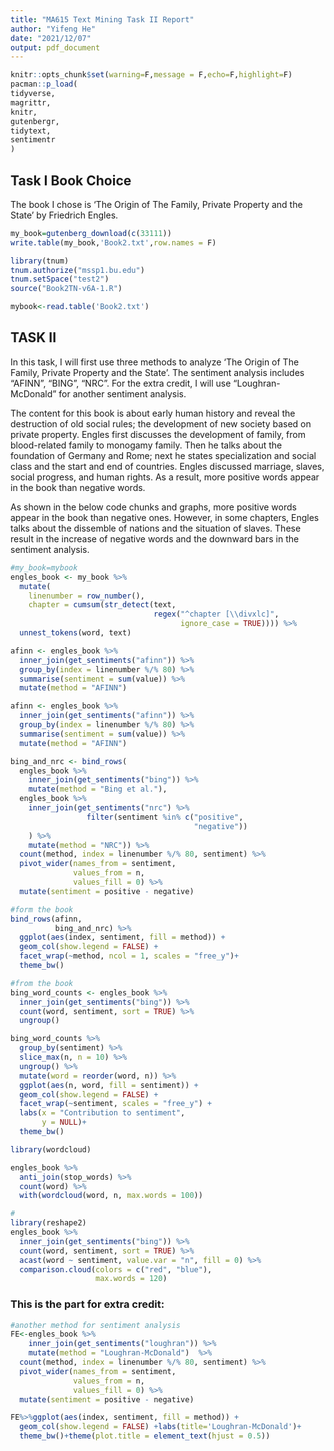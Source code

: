 ```yaml
---
title: "MA615 Text Mining Task II Report"
author: "Yifeng He"
date: "2021/12/07"
output: pdf_document
---
```


```r
knitr::opts_chunk$set(warning=F,message = F,echo=F,highlight=F)
pacman::p_load(
tidyverse,
magrittr,
knitr,
gutenbergr,
tidytext,
sentimentr
)
```

## Task I Book Choice

The book I chose is 'The Origin of The Family, Private Property and the State' by Friedrich Engles.

```r
my_book=gutenberg_download(c(33111))
write.table(my_book,'Book2.txt',row.names = F)

```

```r
library(tnum)
tnum.authorize("mssp1.bu.edu")
tnum.setSpace("test2")
source("Book2TN-v6A-1.R")
```

```r
mybook<-read.table('Book2.txt')
```

## TASK II

In this task, I will first use three methods to analyze 'The Origin of The Family, Private Property and the State'. The sentiment analysis includes "AFINN", "BING", "NRC". For the extra credit, I will use "Loughran-McDonald" for another sentiment analysis. 

The content for this book is about early human history and reveal the destruction of old social rules; the development of new society based on private property. Engles first discusses the development of family, from blood-related family to monogamy family. Then he talks about the foundation of Germany and Rome; next he states specialization and social class and the start and end of countries. Engles discussed marriage, slaves, social progress, and human rights. As a result, more positive words appear in the book than negative words. 

As shown in the below code chunks and graphs, more positive words appear in the book than negative ones. However, in some chapters, Engles talks about the dissemble of nations and the situation of slaves. These result in the increase of negative words and the downward bars in the sentiment analysis. 

```r
#my_book=mybook
engles_book <- my_book %>%
  mutate(
    linenumber = row_number(),
    chapter = cumsum(str_detect(text, 
                                regex("^chapter [\\divxlc]", 
                                      ignore_case = TRUE)))) %>%
  unnest_tokens(word, text)
```


```r
afinn <- engles_book %>% 
  inner_join(get_sentiments("afinn")) %>% 
  group_by(index = linenumber %/% 80) %>% 
  summarise(sentiment = sum(value)) %>% 
  mutate(method = "AFINN")
```



```r
afinn <- engles_book %>% 
  inner_join(get_sentiments("afinn")) %>% 
  group_by(index = linenumber %/% 80) %>% 
  summarise(sentiment = sum(value)) %>% 
  mutate(method = "AFINN")

bing_and_nrc <- bind_rows(
  engles_book %>% 
    inner_join(get_sentiments("bing")) %>%
    mutate(method = "Bing et al."),
  engles_book %>% 
    inner_join(get_sentiments("nrc") %>% 
                 filter(sentiment %in% c("positive", 
                                         "negative"))
    ) %>%
    mutate(method = "NRC")) %>%
  count(method, index = linenumber %/% 80, sentiment) %>%
  pivot_wider(names_from = sentiment,
              values_from = n,
              values_fill = 0) %>% 
  mutate(sentiment = positive - negative)
```

```r
#form the book
bind_rows(afinn, 
          bing_and_nrc) %>%
  ggplot(aes(index, sentiment, fill = method)) +
  geom_col(show.legend = FALSE) +
  facet_wrap(~method, ncol = 1, scales = "free_y")+
  theme_bw()
```

```r
#from the book
bing_word_counts <- engles_book %>%
  inner_join(get_sentiments("bing")) %>%
  count(word, sentiment, sort = TRUE) %>%
  ungroup()
```

```r
bing_word_counts %>%
  group_by(sentiment) %>%
  slice_max(n, n = 10) %>% 
  ungroup() %>%
  mutate(word = reorder(word, n)) %>%
  ggplot(aes(n, word, fill = sentiment)) +
  geom_col(show.legend = FALSE) +
  facet_wrap(~sentiment, scales = "free_y") +
  labs(x = "Contribution to sentiment",
       y = NULL)+
  theme_bw()
```



```r
library(wordcloud)

engles_book %>%
  anti_join(stop_words) %>%
  count(word) %>%
  with(wordcloud(word, n, max.words = 100))
```



```r
#
library(reshape2)
engles_book %>%
  inner_join(get_sentiments("bing")) %>%
  count(word, sentiment, sort = TRUE) %>%
  acast(word ~ sentiment, value.var = "n", fill = 0) %>%
  comparison.cloud(colors = c("red", "blue"),
                   max.words = 120)
```

\newpage

### This is the part for extra credit:

```r
#another method for sentiment analysis
FE<-engles_book %>% 
    inner_join(get_sentiments("loughran")) %>%
    mutate(method = "Loughran-McDonald")  %>% 
  count(method, index = linenumber %/% 80, sentiment) %>% 
  pivot_wider(names_from = sentiment,
              values_from = n,
              values_fill = 0) %>% 
  mutate(sentiment = positive - negative)

FE%>%ggplot(aes(index, sentiment, fill = method)) +
  geom_col(show.legend = FALSE) +labs(title='Loughran-McDonald')+
  theme_bw()+theme(plot.title = element_text(hjust = 0.5))
```






